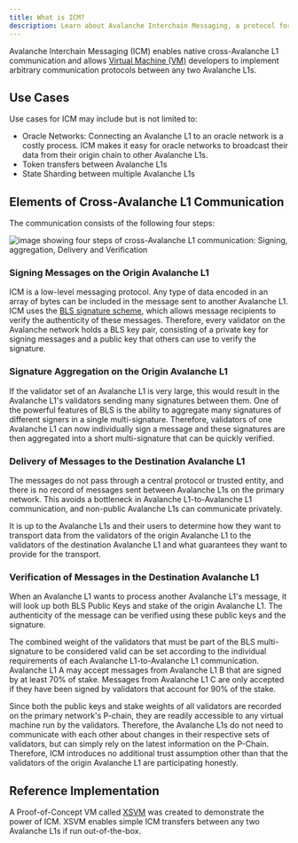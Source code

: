 ```yaml
---
title: What is ICM?
description: Learn about Avalanche Interchain Messaging, a protocol for cross-chain communication.
---
```


Avalanche Interchain Messaging (ICM) enables native cross-Avalanche L1 communication and allows [Virtual Machine (VM)](/learn/virtual-machines) developers to implement arbitrary communication protocols between any two Avalanche L1s.

## Use Cases

Use cases for ICM may include but is not limited to:

- Oracle Networks: Connecting an Avalanche L1 to an oracle network is a costly process. ICM makes it easy for oracle networks to broadcast their data from their origin chain to other Avalanche L1s.
- Token transfers between Avalanche L1s
- State Sharding between multiple Avalanche L1s

Elements of Cross-Avalanche L1 Communication[​](#elements-of-cross-avalanche-l1-communication "Direct link to heading")
-----------------------------------------------------------------------------------------------------------

The communication consists of the following four steps:

![image showing four steps of cross-Avalanche L1 communication: Signing, aggregation, Delivery and Verification](/images/warp1.png)

### Signing Messages on the Origin Avalanche L1[​](#signing-messages-on-the-origin-avalanche-l1 "Direct link to heading")

ICM is a low-level messaging protocol. Any type of data encoded in an array of bytes can be included in the message sent to another Avalanche L1. ICM uses the [BLS signature scheme](https://crypto.stanford.edu/~dabo/pubs/papers/BLSmultisig.html), which allows message recipients to verify the authenticity of these messages. Therefore, every validator on the Avalanche network holds a BLS key pair, consisting of a private key for signing messages and a public key that others can use to verify the signature.

### Signature Aggregation on the Origin Avalanche L1[​](#signature-aggregation-on-the-origin-avalanche-l1 "Direct link to heading")

If the validator set of an Avalanche L1 is very large, this would result in the Avalanche L1's validators sending many signatures between them. One of the powerful features of BLS is the ability to aggregate many signatures of different signers in a single multi-signature. Therefore, validators of one Avalanche L1 can now individually sign a message and these signatures are then aggregated into a short multi-signature that can be quickly verified.

### Delivery of Messages to the Destination Avalanche L1[​](#delivery-of-messages-to-the-destination-avalanche-l1 "Direct link to heading")

The messages do not pass through a central protocol or trusted entity, and there is no record of messages sent between Avalanche L1s on the primary network. This avoids a bottleneck in Avalanche L1-to-Avalanche L1 communication, and non-public Avalanche L1s can communicate privately.

It is up to the Avalanche L1s and their users to determine how they want to transport data from the validators of the origin Avalanche L1 to the validators of the destination Avalanche L1 and what guarantees they want to provide for the transport.

### Verification of Messages in the Destination Avalanche L1[​](#verification-of-messages-in-the-destination-avalanche-l1 "Direct link to heading")

When an Avalanche L1 wants to process another Avalanche L1's message, it will look up both BLS Public Keys and stake of the origin Avalanche L1. The authenticity of the message can be verified using these public keys and the signature.

The combined weight of the validators that must be part of the BLS multi-signature to be considered valid can be set according to the individual requirements of each Avalanche L1-to-Avalanche L1 communication. Avalanche L1 A may accept messages from Avalanche L1 B that are signed by at least 70% of stake. Messages from Avalanche L1 C are only accepted if they have been signed by validators that account for 90% of the stake.

Since both the public keys and stake weights of all validators are recorded on the primary network's P-chain, they are readily accessible to any virtual machine run by the validators. Therefore, the Avalanche L1s do not need to communicate with each other about changes in their respective sets of validators, but can simply rely on the latest information on the P-Chain. Therefore, ICM introduces no additional trust assumption other than that the validators of the origin Avalanche L1 are participating honestly.

Reference Implementation[​](#reference-implementation "Direct link to heading")
-------------------------------------------------------------------------------

A Proof-of-Concept VM called [XSVM](https://github.com/ava-labs/xsvm) was created to demonstrate the power of ICM. XSVM enables simple ICM transfers between any two Avalanche L1s if run out-of-the-box.
